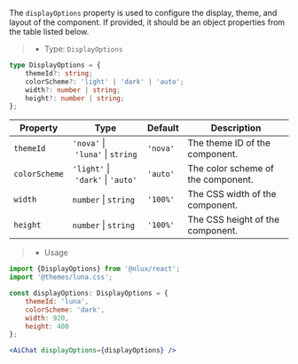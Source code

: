 The `displayOptions` property is used to configure the display, theme, and layout of the component.
If provided, it should be an object properties from the table listed below.

> * Type: `DisplayOptions`

```ts
type DisplayOptions = {
    themeId?: string;
    colorScheme?: 'light' | 'dark' | 'auto';
    width?: number | string;
    height?: number | string;
};
```

| Property | Type |  Default |Description |
| --- | --- | --- | --- |
| `themeId` | `'nova'`&nbsp;\|&nbsp;`'luna'`&nbsp;\|&nbsp;`string` | `'nova'` | The theme ID of the component. |
| `colorScheme` | `'light'`&nbsp;\|&nbsp;`'dark'`&nbsp;\|&nbsp;`'auto'` | `'auto'` | The color scheme of the component. |
| `width` | `number`&nbsp;\|&nbsp;`string` | `'100%'` | The CSS width of the component. |
| `height` | `number`&nbsp;\|&nbsp;`string` | `'100%'` | The CSS height of the component. |

> * Usage

```jsx
import {DisplayOptions} from '@nlux/react';
import '@themes/luna.css';

const displayOptions: DisplayOptions = {
    themeId: 'luna',
    colorScheme: 'dark',
    width: 920,
    height: 400
};

<AiChat displayOptions={displayOptions} />
```
